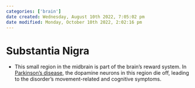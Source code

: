 ```yaml
---
categories: ['brain']
date created: Wednesday, August 10th 2022, 7:05:02 pm
date modified: Monday, October 10th 2022, 2:02:16 pm
---
```


# Substantia Nigra
- This small region in the midbrain is part of the brain’s reward system. In [Parkinson’s disease](Parkinson’s%20Disease.qmd), the dopamine neurons in this region die off, leading to the disorder’s movement-related and cognitive symptoms.



